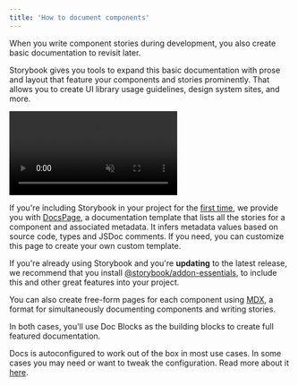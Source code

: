 ```yaml
---
title: 'How to document components'
---
```


When you write component stories during development, you also create basic documentation to revisit later.

Storybook gives you tools to expand this basic documentation with prose and layout that feature your components and stories prominently. That allows you to create UI library usage guidelines, design system sites, and more.

<video autoPlay muted playsInline loop>
  <source
    src="addon-docs-optimized.mp4"
    type="video/mp4"
  />
</video>

If you're including Storybook in your project for the [first time](../get-started/install.mdx), we provide you with [DocsPage](./docs-page.mdx), a documentation template that lists all the stories for a component and associated metadata. It infers metadata values based on source code, types and JSDoc comments. If you need, you can customize this page to create your own custom template.

If you're already using Storybook and you're **updating** to the latest release, we recommend that you install [@storybook/addon-essentials](https://www.npmjs.com/package/@storybook/addon-essentials), to include this and other great features into your project.

You can also create free-form pages for each component using [MDX](./mdx.mdx), a format for simultaneously documenting components and writing stories.

In both cases, you’ll use Doc Blocks as the building blocks to create full featured documentation.

Docs is autoconfigured to work out of the box in most use cases. In some cases you may need or want to tweak the configuration. Read more about it [here](https://storybook.js.org/addons/@storybook/addon-docs).
